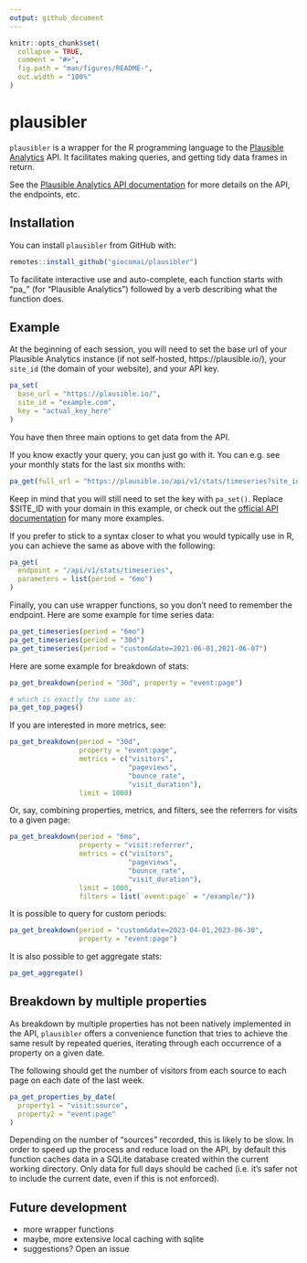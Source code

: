 ```yaml
---
output: github_document
---
```


<!-- README.md is generated from README.Rmd. Please edit that file -->

```r
knitr::opts_chunk$set(
  collapse = TRUE,
  comment = "#>",
  fig.path = "man/figures/README-",
  out.width = "100%"
)
```

# plausibler

<!-- badges: start -->
<!-- badges: end -->

`plausibler` is a wrapper for the R programming language to the [Plausible Analytics](https://plausible.io/) API. It facilitates making queries, and getting tidy data frames in return.

See the [Plausible Analytics API documentation](https://plausible.io/docs/stats-api) for more details on the API, the endpoints, etc.

## Installation

You can install `plausibler` from GitHub with:

``` r
remotes::install_github("giocomai/plausibler")
```

To facilitate interactive use and auto-complete, each function starts with "pa_" (for "Plausible Analytics") followed by a verb describing what the function does.

## Example

At the beginning of each session, you will need to set the base url of your Plausible Analytics instance (if not self-hosted, https://plausible.io/), your `site_id` (the domain of your website), and your API key. 

```r
pa_set(
  base_url = "https://plausible.io/",
  site_id = "example.com",
  key = "actual_key_here"
)
```


You have then three main options to get data from the API. 

If you know exactly your query, you can just go with it. You can e.g. see your monthly stats for the last six months with:

```r
pa_get(full_url = "https://plausible.io/api/v1/stats/timeseries?site_id=$SITE_ID&period=6mo")
```

Keep in mind that you will still need to set the key with `pa_set()`. Replace $SITE_ID with your domain in this example, or check out the [official API documentation](https://plausible.io/docs/stats-api) for many more examples.

If you prefer to stick to a syntax closer to what you would typically use in R, you can achieve the same as above with the following:

```r
pa_get(
  endpoint = "/api/v1/stats/timeseries",
  parameters = list(period = "6mo")
)
```

Finally, you can use wrapper functions, so you don't need to remember the endpoint. Here are some example for time series data:

```r
pa_get_timeseries(period = "6mo")
pa_get_timeseries(period = "30d")
pa_get_timeseries(period = "custom&date=2021-06-01,2021-06-07")
```

Here are some example for breakdown of stats:

```r
pa_get_breakdown(period = "30d", property = "event:page")

# which is exactly the same as:
pa_get_top_pages()
```

If you are interested in more metrics, see:

```r
pa_get_breakdown(period = "30d",
                 property = "event:page",
                 metrics = c("visitors",
                             "pageviews",
                             "bounce_rate",
                             "visit_duration"),
                 limit = 1000)
```

Or, say, combining properties, metrics, and filters, see the referrers for visits to a given page:

```r
pa_get_breakdown(period = "6mo",
                 property = "visit:referrer",
                 metrics = c("visitors",
                             "pageviews",
                             "bounce_rate",
                             "visit_duration"),
                 limit = 1000, 
                 filters = list(`event:page` = "/example/"))

```

It is possible to query for custom periods:

```r
pa_get_breakdown(period = "custom&date=2023-04-01,2023-06-30",
                 property = "event:page")
```


It is also possible to get aggregate stats:

```r
pa_get_aggregate()
```

## Breakdown by multiple properties

As breakdown by multiple properties has not been natively implemented in the API, `plausibler` offers a convenience function that tries to achieve the same result by repeated queries, iterating through each occurrence of a property on a given date. 

The following should get the number of visitors from each source to each page on each date of the last week. 

```r
pa_get_properties_by_date(
  property1 = "visit:source",
  property2 = "event:page"
)
```

Depending on the number of "sources" recorded, this is likely to be slow. In order to speed up the process and reduce load on the API, by default this function caches data in a SQLite database created within the current working directory. Only data for full days should be cached (i.e. it's safer not to include the current date, even if this is not enforced).

## Future development

- more wrapper functions
- maybe, more extensive local caching with sqlite
- suggestions? Open an issue
